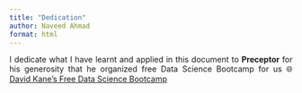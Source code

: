 ```yaml
---
title: "Dedication"
author: Naveed Ahmad
format: html
---
```


<div style="text-align: justify;">I dedicate what I have learnt and applied in this document to **Preceptor** for his generosity that he organized free Data Science Bootcamp for us 🌐 [David Kane’s Free Data Science Bootcamp](https://bootcamp.davidkane.info/) </div>
